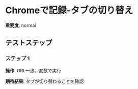 # Chromeで記録-タブの切り替え

**重要度**: normal

## テストステップ

### ステップ 1

**操作**: URL一致、変数で実行

**期待結果**:
タブが切り替わることを確認

